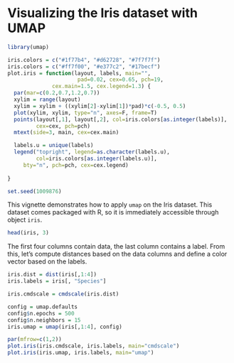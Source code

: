 # Visualizing the Iris dataset with UMAP

```r
library(umap)

iris.colors = c("#1f77b4", "#d62728", "#7f7f7f")
iris.colors = c("#ff7f00", "#e377c2", "#17becf")
plot.iris = function(layout, labels, main="",
                      pad=0.02, cex=0.65, pch=19,
		      cex.main=1.5, cex.legend=1.3) {
  par(mar=c(0.2,0.7,1.2,0.7))
  xylim = range(layout)
  xylim = xylim + ((xylim[2]-xylim[1])*pad)*c(-0.5, 0.5)
  plot(xylim, xylim, type="n", axes=F, frame=T)
  points(layout[,1], layout[,2], col=iris.colors[as.integer(labels)],
         cex=cex, pch=pch)
  mtext(side=3, main, cex=cex.main)

  labels.u = unique(labels)
  legend("topright", legend=as.character(labels.u),
         col=iris.colors[as.integer(labels.u)],
	 bty="n", pch=pch, cex=cex.legend)
  
}

set.seed(1009876)
```


This vignette demonstrates how to apply `umap` on the Iris dataset.
This dataset comes packaged with R, so it is immediately accessible through object `iris`.

```r
head(iris, 3)
```

The first four columns contain data, the last column contains a label. From this, let's
compute distances based on the data columns and define a color vector based on the labels.

```r
iris.dist = dist(iris[,1:4])
iris.labels = iris[, "Species"]
```

```r
iris.cmdscale = cmdscale(iris.dist)
```


```r
config = umap.defaults	
config$n.epochs = 500
config$n.neighbors = 15
iris.umap = umap(iris[,1:4], config)
```	  

```r
par(mfrow=c(1,2))
plot.iris(iris.cmdscale, iris.labels, main="cmdscale")
plot.iris(iris.umap, iris.labels, main="umap")
```



